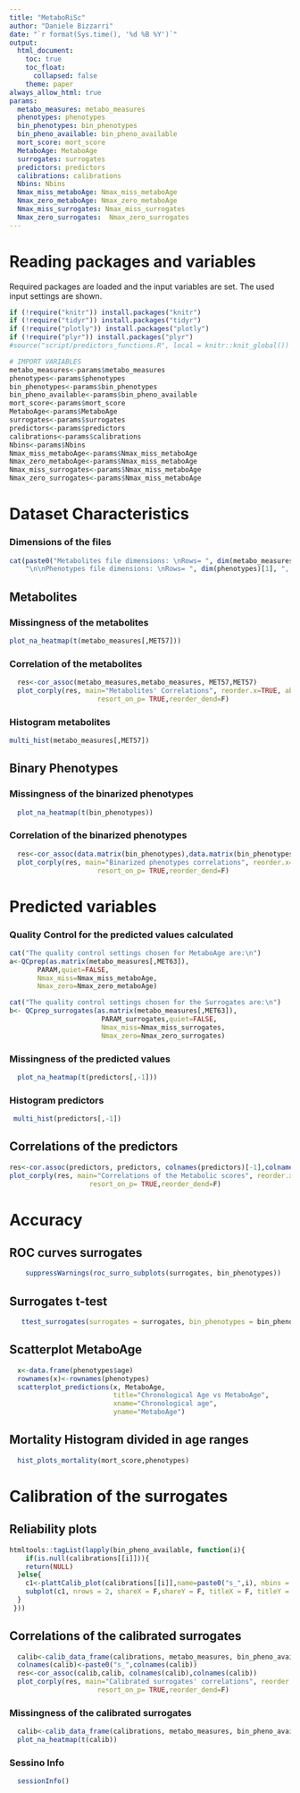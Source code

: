 ```yaml
---
title: "MetaboRiSc"
author: "Daniele Bizzarri"
date: "`r format(Sys.time(), '%d %B %Y')`"
output:
  html_document:
    toc: true
    toc_float:
      collapsed: false
    theme: paper
always_allow_html: true
params:
  metabo_measures: metabo_measures
  phenotypes: phenotypes
  bin_phenotypes: bin_phenotypes
  bin_pheno_available: bin_pheno_available
  mort_score: mort_score
  MetaboAge: MetaboAge
  surrogates: surrogates
  predictors: predictors
  calibrations: calibrations
  Nbins: Nbins
  Nmax_miss_metaboAge: Nmax_miss_metaboAge
  Nmax_zero_metaboAge: Nmax_zero_metaboAge
  Nmax_miss_surrogates: Nmax_miss_surrogates
  Nmax_zero_surrogates:  Nmax_zero_surrogates
---
```


# Reading packages and variables
Required packages are loaded and the input variables are set. The used input settings are shown.
```r
if (!require("knitr")) install.packages("knitr")
if (!require("tidyr")) install.packages("tidyr")
if (!require("plotly")) install.packages("plotly")
if (!require("plyr")) install.packages("plyr")
#source("script/predictors_functions.R", local = knitr::knit_global())
```

```r
# IMPORT VARIABLES
metabo_measures<-params$metabo_measures
phenotypes<-params$phenotypes
bin_phenotypes<-params$bin_phenotypes
bin_pheno_available<-params$bin_pheno_available
mort_score<-params$mort_score
MetaboAge<-params$MetaboAge
surrogates<-params$surrogates
predictors<-params$predictors
calibrations<-params$calibrations
Nbins<-params$Nbins
Nmax_miss_metaboAge<-params$Nmax_miss_metaboAge
Nmax_zero_metaboAge<-params$Nmax_miss_metaboAge
Nmax_miss_surrogates<-params$Nmax_miss_metaboAge
Nmax_zero_surrogates<-params$Nmax_miss_metaboAge
```

# Dataset Characteristics
### Dimensions of the files
```r
cat(paste0("Metabolites file dimensions: \nRows= ", dim(metabo_measures)[1], ", Columns= ", dim(metabo_measures)[2]),"\nAll the necessary metabolites were found available!",
    "\n\nPhenotypes file dimensions: \nRows= ", dim(phenotypes)[1], ", Columns= ", dim(phenotypes)[2])
```

## Metabolites
### Missingness of the metabolites
```r
plot_na_heatmap(t(metabo_measures[,MET57]))
```

### Correlation of the metabolites 
```r
  res<-cor_assoc(metabo_measures,metabo_measures, MET57,MET57)
  plot_corply(res, main="Metabolites' Correlations", reorder.x=TRUE, abs=F, 
                      resort_on_p= TRUE,reorder_dend=F)
```

### Histogram metabolites
```r
multi_hist(metabo_measures[,MET57])
```

## Binary Phenotypes
### Missingness of the binarized phenotypes
```r
  plot_na_heatmap(t(bin_phenotypes))
```

### Correlation of the binarized phenotypes
```r
  res<-cor_assoc(data.matrix(bin_phenotypes),data.matrix(bin_phenotypes), bin_pheno_available, bin_pheno_available)
  plot_corply(res, main="Binarized phenotypes correlations", reorder.x=TRUE, abs=F, 
                      resort_on_p= TRUE,reorder_dend=F)
```

# Predicted variables
### Quality Control for the predicted values calculated
```r
cat("The quality control settings chosen for MetaboAge are:\n")
a<-QCprep(as.matrix(metabo_measures[,MET63]),
       PARAM,quiet=FALSE,
       Nmax_miss=Nmax_miss_metaboAge,
       Nmax_zero=Nmax_zero_metaboAge)

cat("The quality control settings chosen for the Surrogates are:\n")
b<- QCprep_surrogates(as.matrix(metabo_measures[,MET63]),
                       PARAM_surrogates,quiet=FALSE,
                       Nmax_miss=Nmax_miss_surrogates,
                       Nmax_zero=Nmax_zero_surrogates)

```

### Missingness of the predicted values
```r
  plot_na_heatmap(t(predictors[,-1]))
```

### Histogram predictors
```r
 multi_hist(predictors[,-1])
```

## Correlations of the predictors
```r
res<-cor.assoc(predictors, predictors, colnames(predictors)[-1],colnames(predictors)[-1])
plot_corply(res, main="Correlations of the Metabolic scores", reorder.x=TRUE, abs=F,
                    resort_on_p= TRUE,reorder_dend=F)
```

# Accuracy
## ROC curves surrogates
```r
    suppressWarnings(roc_surro_subplots(surrogates, bin_phenotypes))

```

## Surrogates t-test
```r
   ttest_surrogates(surrogates = surrogates, bin_phenotypes = bin_phenotypes)
```

## Scatterplot MetaboAge
```r
  x<-data.frame(phenotypes$age)
  rownames(x)<-rownames(phenotypes)
  scatterplot_predictions(x, MetaboAge,
                          title="Chronological Age vs MetaboAge",
                          xname="Chronological age",
                          yname="MetaboAge")
```

## Mortality Histogram divided in age ranges
```r
  hist_plots_mortality(mort_score,phenotypes)
```

# Calibration of the surrogates
## Reliability plots
```r
htmltools::tagList(lapply(bin_pheno_available, function(i){
    if(is.null(calibrations[[i]])){
    return(NULL)
  }else{
    c1<-plattCalib_plot(calibrations[[i]],name=paste0("s_",i), nbins = Nbins, annot_x=c(1.22,1.22), annot_y=c(-0.9,-0.6))
    subplot(c1, nrows = 2, shareX = F,shareY = F, titleX = F, titleY = F, which_layout = 1)
  }
 }))

```

## Correlations of the calibrated surrogates
```r
  calib<-calib_data_frame(calibrations, metabo_measures, bin_pheno_available)
  colnames(calib)<-paste0("s_",colnames(calib))
  res<-cor_assoc(calib,calib, colnames(calib),colnames(calib))
  plot_corply(res, main="Calibrated surrogates' correlations", reorder.x=TRUE, abs=F,
                      resort_on_p= TRUE,reorder_dend=F)
```


### Missingness of the calibrated surrogates
```r
  calib<-calib_data_frame(calibrations, metabo_measures, bin_pheno_available)
  plot_na_heatmap(t(calib))
```

### Sessino Info
```r
  sessionInfo()
```

